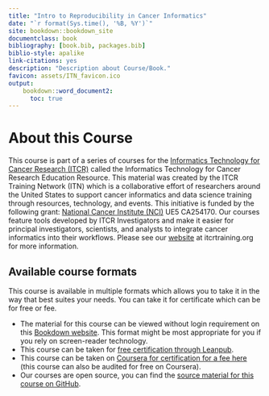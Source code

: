 ```yaml
---
title: "Intro to Reproducibility in Cancer Informatics"
date: "`r format(Sys.time(), '%B, %Y')`"
site: bookdown::bookdown_site
documentclass: book
bibliography: [book.bib, packages.bib]
biblio-style: apalike
link-citations: yes
description: "Description about Course/Book."
favicon: assets/ITN_favicon.ico
output:
    bookdown::word_document2:
      toc: true
---
```


# About this Course {-}

This course is part of a series of courses for the [Informatics Technology for Cancer Research (ITCR)](https://itcr.cancer.gov/) called the Informatics Technology for Cancer Research Education Resource. This material was created by the ITCR Training Network (ITN)  which is a collaborative effort of researchers around the United States to support cancer informatics and data science training through resources, technology, and events. This initiative is funded by the following grant:  [National Cancer Institute (NCI)](https://www.cancer.gov/)  UE5 CA254170. Our courses feature tools developed by ITCR Investigators and make it easier for principal investigators, scientists, and analysts to integrate cancer informatics into their workflows. Please see our [website](https://www.itcrtraining.org){target="_blank"} at itcrtraining.org for more information.

## Available course formats

This course is available in multiple formats which allows you to take it in the way that best suites your needs. You can take it for certificate which can be for free or fee.

- The material for this course can be viewed without login requirement on this [Bookdown website](https://jhudatascience.org/Reproducibility_in_Cancer_Informatics/). This format might be most appropriate for you if you rely on screen-reader technology.
- This course can be taken for [free certification through Leanpub](https://leanpub.com/universities/courses/jhu/intro-to-reproducibility-in-cancer-informatics).
- This course can be taken on [Coursera for certification for a fee here](https://www.coursera.org/learn/intro-reproducibility-cancer-informatics) (this course can also be audited for free on Coursera).
- Our courses are open source, you can find the [source material for this course on GitHub](https://github.com/jhudsl/Reproducibility_in_Cancer_Informatics).
